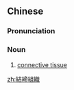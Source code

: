 {{also|结缔组织}}
==Chinese==
{{zh-forms|s=结缔组织|type=22}}
{{wikipedia|lang=zh}}

===Pronunciation===
{{zh-pron
|m=jiédì zǔzhī
|c=git3 dai3 zou2 zik1
|cat=n
}}

===Noun===
{{zh-noun}}

# {{lb|zh|histology}} [[connective tissue]]

[[zh:結締組織]]